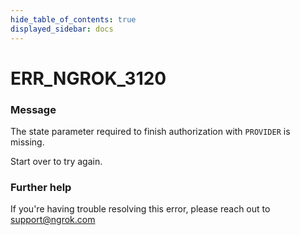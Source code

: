 ```yaml
---
hide_table_of_contents: true
displayed_sidebar: docs
---
```



# ERR_NGROK_3120

### Message

The state parameter required to finish authorization with `PROVIDER` is missing.

Start over to try again.

<ErrorDetails error="err_ngrok_3120" />

### Further help

If you're having trouble resolving this error, please reach out to [support@ngrok.com](mailto:support@ngrok.com?subject=Help%20with%20ERR_NGROK_3120)
